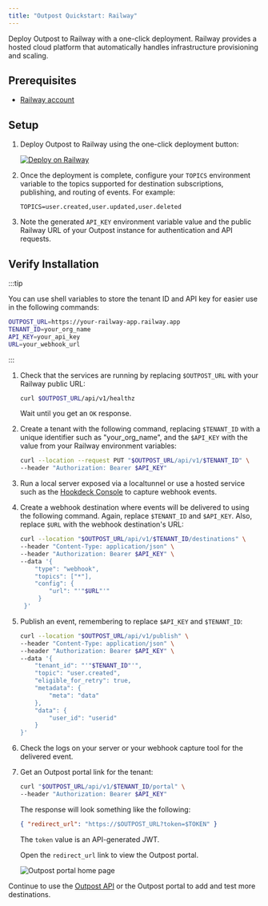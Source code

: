 ```yaml
---
title: "Outpost Quickstart: Railway"
---
```


Deploy Outpost to Railway with a one-click deployment. Railway provides a hosted cloud platform that automatically handles infrastructure provisioning and scaling.

## Prerequisites

- [Railway account](https://railway.com)

## Setup

1. Deploy Outpost to Railway using the one-click deployment button:

   [![Deploy on Railway](https://railway.com/button.svg)](https://railway.com/deploy/outpost-starter?referralCode=NRulS_)

2. Once the deployment is complete, configure your `TOPICS` environment variable to the topics supported for destination subscriptions, publishing, and routing of events. For example:

   ```
   TOPICS=user.created,user.updated,user.deleted
   ```

3. Note the generated `API_KEY` environment variable value and the public Railway URL of your Outpost instance for authentication and API requests.

## Verify Installation

:::tip

You can use shell variables to store the tenant ID and API key for easier use in the following commands:

```sh
OUTPOST_URL=https://your-railway-app.railway.app
TENANT_ID=your_org_name
API_KEY=your_api_key
URL=your_webhook_url
```

:::

1. Check that the services are running by replacing `$OUTPOST_URL` with your Railway public URL:

   ```sh
   curl $OUTPOST_URL/api/v1/healthz
   ```

   Wait until you get an `OK` response.

2. Create a tenant with the following command, replacing `$TENANT_ID` with a unique identifier such as "your_org_name", and the `$API_KEY` with the value from your Railway environment variables:

   ```sh
   curl --location --request PUT "$OUTPOST_URL/api/v1/$TENANT_ID" \
   --header "Authorization: Bearer $API_KEY"
   ```

3. Run a local server exposed via a localtunnel or use a hosted service such as the [Hookdeck Console](https://console.hookdeck.com?ref=github-outpost) to capture webhook events.

4. Create a webhook destination where events will be delivered to using the following command. Again, replace `$TENANT_ID` and `$API_KEY`. Also, replace `$URL` with the webhook destination's URL:

   ```sh
   curl --location "$OUTPOST_URL/api/v1/$TENANT_ID/destinations" \
   --header "Content-Type: application/json" \
   --header "Authorization: Bearer $API_KEY" \
   --data '{
       "type": "webhook",
       "topics": ["*"],
       "config": {
           "url": "'"$URL"'"
        }
    }'
   ```

5. Publish an event, remembering to replace `$API_KEY` and `$TENANT_ID`:

   ```sh
   curl --location "$OUTPOST_URL/api/v1/publish" \
   --header "Content-Type: application/json" \
   --header "Authorization: Bearer $API_KEY" \
   --data '{
       "tenant_id": "'"$TENANT_ID"'",
       "topic": "user.created",
       "eligible_for_retry": true,
       "metadata": {
           "meta": "data"
       },
       "data": {
           "user_id": "userid"
       }
   }'
   ```

6. Check the logs on your server or your webhook capture tool for the delivered event.

7. Get an Outpost portal link for the tenant:

   ```sh
   curl "$OUTPOST_URL/api/v1/$TENANT_ID/portal" \
   --header "Authorization: Bearer $API_KEY"
   ```

   The response will look something like the following:

   ```json
   { "redirect_url": "https://$OUTPOST_URL?token=$TOKEN" }
   ```

   The `token` value is an API-generated JWT.

   Open the `redirect_url` link to view the Outpost portal.

   ![Outpost portal home page](../../public/images/dashboard-homepage.png)

Continue to use the [Outpost API](https://outpost.hookdeck.com/docs/references/api) or the Outpost portal to add and test more destinations.
